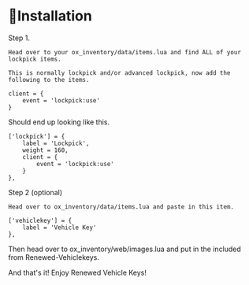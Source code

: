 # 📃Installation
Step 1.

    Head over to your ox_inventory/data/items.lua and find ALL of your lockpick items.

    This is normally lockpick and/or advanced lockpick, now add the following to the items.

```
client = {
	event = 'lockpick:use'
}
```

Should end up looking like this.

```
['lockpick'] = {
	label = 'Lockpick',
	weight = 160,
	client = {
		event = 'lockpick:use'
	}
},
```

Step 2 (optional)

    Head over to ox_inventory/data/items.lua and paste in this item.

```
['vehiclekey'] = {
	label = 'Vehicle Key'
},

```

Then head over to ox_inventory/web/images.lua and put in the included from Renewed-Vehiclekeys.

And that's it! Enjoy Renewed Vehicle Keys!